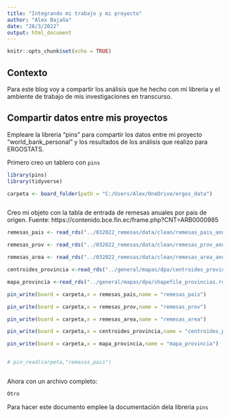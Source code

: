 ```yaml
---
title: "Integrando mi trabajo y mi proyecto"
author: "Alex Bajaña"
date: "28/3/2022"
output: html_document
---
```


```r
knitr::opts_chunk$set(echo = TRUE)
```

## Contexto

Para este blog voy a compartir los análisis que he hecho con mi libreria y el ambiente de trabajo de mis investigaciones en transcurso. 

## Compartir datos entre mis proyectos

Empleare la libreria "pins" para compartir los datos entre mi proyecto "world_bank_personal" y los resultados de los análisis que realizo para ERGOSTATS. 

Primero creo un tablero con `pins`
```r
library(pins)
library(tidyverse)

carpeta <- board_folder(path = "C:/Users/Alex/OneDrive/ergos_data")



```
Creo mi objeto con la tabla de entrada de remesas anuales por pais de origen. Fuente: https://contenido.bce.fin.ec/frame.php?CNT=ARB0000985

```r
remesas_pais <- read_rds("../032022_remesas/data/clean/remesas_pais_anual_25032022.rds")

remesas_prov <- read_rds("../032022_remesas/data/clean/remesas_prov_anual_25032022.rds")

remesas_area <- read_rds("../032022_remesas/data/clean/remesas_area_anual_25032022.rds")

centroides_provincia <-read_rds("../general/mapas/dpa/centroides_provincias.rds")

mapa_provincia <-read_rds("../general/mapas/dpa/shapefile_provincias.rds")

pin_write(board = carpeta,x = remesas_pais,name = "remesas_pais")

pin_write(board = carpeta,x = remesas_prov,name = "remesas_prov")

pin_write(board = carpeta,x = remesas_area,name = "remesas_area")

pin_write(board = carpeta,x = centroides_provincia,name = "centroides_provincia")

pin_write(board = carpeta,x = mapa_provincia,name = "mapa_provincia")


# pin_read(carpeta,"remesas_pais")



```


Ahora con un archivo completo:

```r

Otro
```


Para hacer este documento emplee la documentación dela libreria `pins`